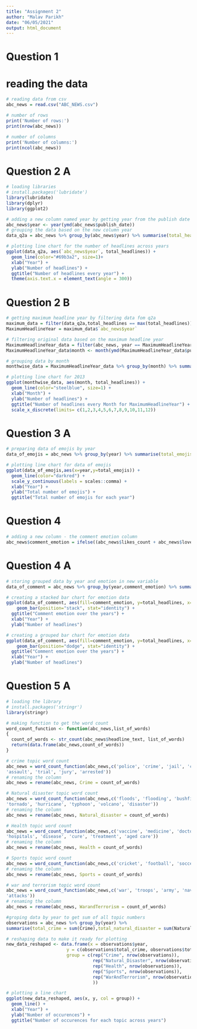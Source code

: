 ```yaml
---
title: "Assignment 2"
author: "Malav Parikh"
date: "06/05/2021"
output: html_document
---
```


# Question 1
# reading the data
```r
# reading data from csv
abc_news = read.csv("ABC_NEWS.csv")

# number of rows
print('Number of rows:')
print(nrow(abc_news))

# number of columns
print('Number of columns:')
print(ncol(abc_news))
```
# Question 2 A
```r
# loading libraries
# install.packages('lubridate')
library(lubridate)
library(dplyr)
library(ggplot2)

# adding a new column named year by getting year from the publish date
abc_news$year <- year(ymd(abc_news$publish_date))
# grouping the data based on the new column year
data_q2a = abc_news %>% group_by(abc_news$year) %>% summarise(total_headlines = n())

# plotting line chart for the number of headlines across years
ggplot(data_q2a, aes(`abc_news$year`, total_headlines)) + 
  geom_line(color="#69b3a2", size=1)+
  xlab("Year") +
  ylab("Number of headlines") +
  ggtitle("Number of headlines every year") +
  theme(axis.text.x = element_text(angle = 300)) 
```
# Question 2 B
```r
# getting maximum headline year by filtering data fom q2a
maximum_data = filter(data_q2a,total_headlines == max(total_headlines))
MaximumHeadlineYear = maximum_data$`abc_news$year`

# filtering original data based on the maximum headline year
MaximumHeadlineYear_data = filter(abc_news, year == MaximumHeadlineYear) 
MaximumHeadlineYear_data$month <- month(ymd(MaximumHeadlineYear_data$publish_date))

# grouping data by month
monthwise_data = MaximumHeadlineYear_data %>% group_by(month) %>% summarise(total_headlines = n())

# plotting line chart for 2013
ggplot(monthwise_data, aes(month, total_headlines)) + 
  geom_line(color="steelblue", size=1) + 
  xlab("Month") +
  ylab("Number of headlines") +
  ggtitle("Number of headlines every Month for MaximumHeadlineYear") +
  scale_x_discrete(limits= c(1,2,3,4,5,6,7,8,9,10,11,12))
```
# Question 3 A
```r
# preparing data of emojis by year
data_of_emojis = abc_news %>% group_by(year) %>% summarise(total_emojis = sum(likes_count,love_count,thankful_count,angry_count,sad_count))

# plotting line chart for data of emojis
ggplot(data_of_emojis,aes(x=year,y=total_emojis)) +
  geom_line(color="darkred") +
  scale_y_continuous(labels = scales::comma) +
  xlab("Year") +
  ylab("Total number of emojis") +
  ggtitle("Total number of emojis for each year")
```
# Question 4 
```r
# adding a new column - the comment emotion column
abc_news$comment_emotion = ifelse((abc_news$likes_count + abc_news$love_count + abc_news$thankful_count) >= (abc_news$angry_count + abc_news$sad_count), 'positive', 'negative') 
```

# Question 4 A
```r
# storing grouped data by year and emotion in new variable
data_of_comment = abc_news %>% group_by(year,comment_emotion) %>% summarise(total_headlines = n())

# creating a stacked bar chart for emotion data
ggplot(data_of_comment, aes(fill=comment_emotion, y=total_headlines, x=year)) + 
    geom_bar(position="stack", stat="identity") +
  ggtitle("Comment emotion over the years") +
  xlab("Year") +
  ylab("Number of headlines")
```
```r
# creating a grouped bar chart for emotion data
ggplot(data_of_comment, aes(fill=comment_emotion, y=total_headlines, x=year)) + 
    geom_bar(position="dodge", stat="identity") +
  ggtitle("Comment emotion over the years") +
  xlab("Year") +
  ylab("Number of headlines")
```

# Question 5 A
```r
# loading the library
# install.packages('stringr')
library(stringr)

# making function to get the word count
word_count_function <- function(abc_news,list_of_words)
{
  count_of_words <- str_count(abc_news$headline_text, list_of_words)
  return(data.frame(abc_news,count_of_words))
}

# crime topic word count
abc_news = word_count_function(abc_news,c('police', 'crime', 'jail', 'court', 'charged', 'sentenced', 'murder', 'robbery', 
'assault', 'trial', 'jury', 'arrested'))
# renaming the column 
abc_news = rename(abc_news, Crime = count_of_words)

# Natural disaster topic word count
abc_news = word_count_function(abc_news,c('floods', 'flooding', 'bushfire', 'bushfires', 'earthquake', 'tsunami', 
'tornado', 'hurricane', 'typhoon', 'volcano', 'disaster'))
# renaming the column
abc_news = rename(abc_news, Natural_disaster = count_of_words)

# Health topic word count
abc_news = word_count_function(abc_news,c('vaccine', 'medicine', 'doctor', 'doctors', 'nurse', 'nurses', 'hospital', 
'hospitals', 'disease', 'cure', 'treatment', 'aged care'))
# renaming the column
abc_news = rename(abc_news, Health = count_of_words)

# Sports topic word count
abc_news = word_count_function(abc_news,c('cricket', 'football', 'soccer', 'basketball', 'player', 'golf', 'olympics', 'match'))
# renaming the column
abc_news = rename(abc_news, Sports = count_of_words)

# war and terrorism topic word count
abc_news = word_count_function(abc_news,c('war', 'troops', 'army', 'navy', 'air force', 'battle', 'terror', 'bombing', 'attack', 
'attacks'))
# renaming the column
abc_news = rename(abc_news, WarandTerrorism = count_of_words)

#groping data by year to get sum of all topic numbers
observations = abc_news %>% group_by(year) %>% 
summarise(total_crime = sum(Crime),total_natural_disaster = sum(Natural_disaster), total_health = sum(Health), total_sports = sum(Sports), total_WT = sum(WarandTerrorism))

# reshaping data to make it ready for plotting
new_data_reshaped <- data.frame(x = observations$year,
                       y = c(observations$total_crime, observations$total_natural_disaster, observations$total_health, observations$total_sports, observations$total_WT),
                       group = c(rep("Crime", nrow(observations)),
                                 rep("Natural_Disaster", nrow(observations)),
                                 rep("Health", nrow(observations)),
                                 rep("Sports", nrow(observations)),
                                 rep("WarAndTerrorism", nrow(observations))
                                 ))

# plotting a line chart
ggplot(new_data_reshaped, aes(x, y, col = group)) +    
  geom_line() + 
  xlab("Year") +
  ylab("Number of occurences") +
  ggtitle("Number of occurences for each topic across years")
```